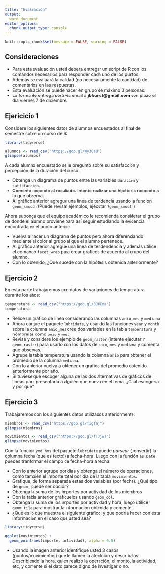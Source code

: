```yaml
---
title: "Evaluación"
output:
  word_document
editor_options: 
  chunk_output_type: console
---
```


```r
knitr::opts_chunk$set(message = FALSE, warning = FALSE)
```

## Consideraciones

- Para esta evaluación usted debera entregar un script de R con los comandos
necesarios para responder cada uno de los puntos. 
- Además se evaluará la calidad (no necesariamente la cantidad) de comentarios
en las respuestas.
- Esta evaluación se puede hacer en grupo de máximo 3 personas.
- La forma de entrega será vía email a __jbkunst@gmail.com__ con plazo el 
día viernes 7 de diciembre.


## Ejericicio 1

Considere los siguientes datos de alumnos encuestados al final de semestre sobre
un curso de R:

```r
library(tidyverse)

alumnos <- read_csv("https://goo.gl/Wy3GsU")
glimpse(alumnos)
```

A cada alumno encuestado se le preguntó sobre su satisfacción y percepción de
la duración del curso.

- Obtenga un diagrama de puntos entre las variables `duracion` y `satisfaccion`.
- Comente respecto al resultado. Intente realizar una hipótesis respecto a lo
que observa. 
- Al gráfico anterior agregue una línea de tendencia usando la funcion 
`geom_smooth` (Puede revisar ejemplos, ejecutar `?geom_smooth`)

Ahora suponga que el equipo académico le recomienda considerar el grupo de donde
el alumno proviene para así seguir estudiando la evidencia encontrada en el 
punto anterior:

- Vuelva a hacer un diagrama de puntos pero ahora diferenciando mediante el color
al grupo al que el alumno pertenece.
- Al grafico anterior agregue una línea de tendendencia y además utilice el
comando `facet_wrap` para crear graficos de acuerdo al grupo del alumno.
- Con lo obtenido, ¿Qué sucede con la hipótesis obtenida
anteriormente?

## Ejercicio 2

En esta parte trabajaremos con datos de variaciones de temperatura durante los 
años:

```r
temperatura <- read_csv("https://goo.gl/3JUCma")
temperatura
```

- Relice un gráfico de línea considerando las columnas `anio_mes` y `mediana`
- Ahora cargue el paquete `lubridate`, y usando las funciones `year` y `month`
sobre la columna `anio_mes` cree dos variables en la tabla `temperatura` 
y nómbrelas como `anio` y `mes`.
- Revise y considere los ejemplo de `geom_raster` (intente ejecutar `?geom_raster`)
para usarlo con los datos de `anio`, `mes` y `mediana` y comenta que observas.
- Agrupe la tabla temperatura usando la columna `anio` para obtener el promedio
de la columna `mediana`.
- Con lo anterior vuelva a obtener un grafico del promedio obtenido anteriormente
por año.
- Si tuviese que escoger alguna de las dos alternativas de gráficos de líneas
para presentarla a alguién que nuevo en el tema, ¿Cual escogería y por que?

## Ejercicio 3

Trabajaremos con los siguientes datos utilizados anteriormente:

```r
miembros <- read_csv("https://goo.gl/Tigfaj")
glimpse(miembros)

movimientos <- read_csv("https://goo.gl/fT3jwT")
glimpse(movimientos)
```

Con la función `ymd_hms` del paquete `lubridate` puede _parsear_ (convertir) 
la columna fecha (que es texto!) a fecha-hora. Luego con la función `as.Date` 
puedes tranformar el campo de fecha-hora a fecha.

- Con lo anterior agrupe por dias y obtenga el número de operaciones, 
como también el importe total por día de la tabla `movimientos`.
- Grafique, de forma separada estas dos variables (por fecha). ¿Qué tipo de 
`geom_` puede ser opción?
- Obtenga la suma de los importes por actividad de los miembros
- Con la tabla anterior grafíquelos usando `geom_col`.
- Obtenga la suma de los importes por actividad y hora, luego utilice `geom_tile`
para mostrar la información obtenida y comente.
 - ¿Que es lo que muestra el siguiente gráfico, y que podría hacer con esta
información en el caso que usted sea?


```r
library(tidyverse)

ggplot(movimientos) +
  geom_point(aes(importe, actividad), alpha = 0.5)
```

- Usando la imagen anterior identifique usted 3 casos (puntos/movimientos) que 
le llamen la atentción y descríbalos: Describiendo la hora, quien realizó la 
operación, el monto, la actividad, etc, y comente si el dato parece digno de 
investigar o no.
